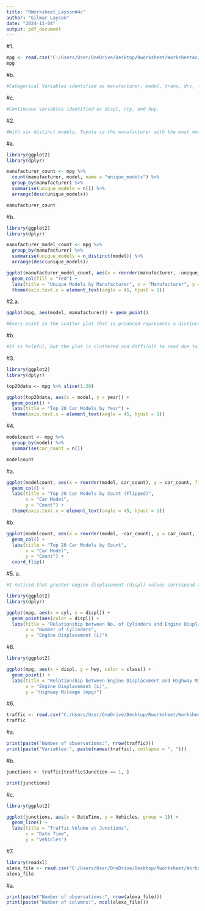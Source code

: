 ```yaml
---
title: "RWorksheet_Layson#4c"
author: "Gilmar Layson"
date: "2024-11-04"
output: pdf_document
---
```

#1.
```r
mpg <- read.csv("C:/Users/User/OneDrive/Desktop/Rworksheet/Worksheet4c/mpg.csv", header = TRUE, sep = ",")
mpg
```

#b.
```r
#Categorical Variables identified as manufacturer, model, trans, drv, fl, and class.
```

#c.
```r
#Continuous Variables identified as displ, cty, and hwy.
```

#2.
```r
#With six distinct models, Toyota is the manufacturer with the most models in this dataset. With 11 distinct variants, the Caravan 2WD is the vehicle with the most options.
```


#a.
```r
library(ggplot2)
library(dplyr)

manufacturer_count <- mpg %>%
  count(manufacturer, model, name = "unique_models") %>%
  group_by(manufacturer) %>%
  summarise(unique_models = n()) %>%
  arrange(desc(unique_models))

manufacturer_count
```

#b.
```r
library(ggplot2)
library(dplyr)

manufacturer_model_count <- mpg %>%
  group_by(manufacturer) %>%
  summarise(unique_models = n_distinct(model)) %>%
  arrange(desc(unique_models))

ggplot(manufacturer_model_count, aes(x = reorder(manufacturer, -unique_models), y = unique_models)) +
  geom_col(fill = "red") +
  labs(title = "Unique Models by Manufacturer", x = "Manufacturer", y = "Count") +
  theme(axis.text.x = element_text(angle = 45, hjust = 1))
```


#2.a.
```r
ggplot(mpg, aes(model, manufacturer)) + geom_point()

#Every point in the scatter plot that is produced represents a distinct model-manufacturer combination.
```

#b.
```r
#It is helpful, but the plot is cluttered and difficult to read due to the excessive number of categories on the x-axis.
```

#3.
```r
library(ggplot2)
library(dplyr)

top20data <- mpg %>% slice(1:20)

ggplot(top20data, aes(x = model, y = year)) +
  geom_point() +
  labs(title = "Top 20 Car Models by Year") +
  theme(axis.text.x = element_text(angle = 45, hjust = 1))
```
#4.
```r
modelcount <- mpg %>%
  group_by(model) %>%
  summarise(car_count = n())

modelcount
```
#a.
```r
ggplot(modelcount, aes(x = reorder(model, car_count), y = car_count, fill = model)) +
  geom_col() +
  labs(title = "Top 20 Car Models by Count (Flipped)",
       x = "Car Model",
       y = "Count") +
  theme(axis.text.x = element_text(angle = 45, hjust = 1))
```


#b.
```r
ggplot(modelcount, aes(x = reorder(model, -car_count), y = car_count, fill = model)) +
  geom_col() +
  labs(title = "Top 20 Car Models by Count",
       x = "Car Model",
       y = "Count") +
  coord_flip() 
```
#5. a.
```r
#I noticed that greater engine displacement (displ) values correspond to points with more cylinders (cyl).

library(ggplot2)
library(dplyr)

ggplot(mpg, aes(x = cyl, y = displ)) +
  geom_point(aes(color = displ)) +
  labs(title = "Relationship between No. of Cylinders and Engine Displacement",
       x = "Number of Cylinders",
       y = "Engine Displacement (L)") 
```
#6.
```r
library(ggplot2)

ggplot(mpg, aes(x = displ, y = hwy, color = class)) + 
  geom_point() +
  labs(title = "Relationship between Engine Displacement and Highway Mileage",
       x = "Engine Displacement (L)",
       y = "Highway Mileage (mpg)")
```
#6.
```r
traffic <- read.csv("C:/Users/User/OneDrive/Desktop/Rworksheet/Worksheet4c/traffic.csv", header = TRUE, sep = ",")
traffic
```
#a.
```r
print(paste("Number of observations:", nrow(traffic)))
print(paste("Variables:", paste(names(traffic), collapse = ", ")))
```
#b.
```r
junctions <- traffic[traffic$Junction == 1, ]

print(junctions)
```
#c.
```r
library(ggplot2)

ggplot(junctions, aes(x = DateTime, y = Vehicles, group = 1)) + 
  geom_line() +
  labs(title = "Traffic Volume at Junctions", 
       x = "Date Time", 
       y = "Vehicles")
```
#7.
```r
library(readxl)
alexa_file <- read.csv("C:/Users/User/OneDrive/Desktop/Rworksheet/Worksheet4c/alexa_file.xlsx")
alexa_file


```
#a.
```r
print(paste("Number of observations:", nrow(alexa_file)))
print(paste("Number of columns:", ncol(alexa_file)))
```


